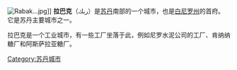 {{expand|time=2015-01-03T16:31:40+00:00}}
{{unreferenced|time=2015-01-03T16:31:40+00:00}}
[[File:Rabak...jpg|thumb]]]]
'''拉巴克'''（ربك）是[[苏丹|苏丹]]南部的一个城市，也是[[白尼罗州|白尼罗州]]的首府。它是苏丹主要城市之一。

拉巴克是一个工业城市，有一些工厂坐落于此，例如尼罗水泥公司的工厂、肯纳纳糖厂和阿斯萨拉亚糖厂。

[[Category:苏丹城市|Category:苏丹城市]]